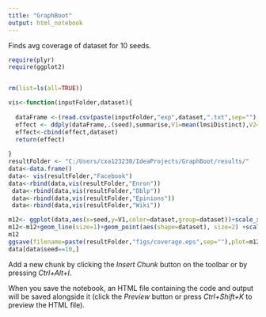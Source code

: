 ```yaml
---
title: "GraphBoot"
output: html_notebook
---
```


Finds avg coverage of dataset for 10 seeds. 

```r
require(plyr)
require(ggplot2)


rm(list=ls(all=TRUE))

vis<-function(inputFolder,dataset){
  
  dataFrame <-(read.csv(paste(inputFolder,"exp",dataset,".txt",sep=""),sep="\t",header=T))
  effect <- ddply(dataFrame,.(seed),summarise,V1=mean(lmsiDistinct),V2=mean(lmsiAll))
  effect<-cbind(effect,dataset) 
  return(effect)
   
}
resultFolder <- "C:/Users/cxa123230/IdeaProjects/GraphBoot/results/"
data<-data.frame()
data<- vis(resultFolder,"Facebook")
data<-rbind(data,vis(resultFolder,"Enron"))
 data<-rbind(data,vis(resultFolder,"Dblp"))
 data<-rbind(data,vis(resultFolder,"Epinions"))
 data<-rbind(data,vis(resultFolder,"Wiki"))

m12<- ggplot(data,aes(x=seed,y=V1,color=dataset,group=dataset))+scale_x_continuous(name="seed")+theme(legend.position = c(0.8, 0.8),text = element_text(size=16))+scale_y_sqrt(name="fraction of nodes")
m12<-m12+geom_line(size=1)+geom_point(aes(shape=dataset), size=2) +scale_shape_manual(values=c(0,1,2,3,4))
m12
ggsave(filename=paste(resultFolder,"figs/coverage.eps",sep=""),plot=m12,width=6,height=4,unit="in")
data[data$seed==10,] 

```

Add a new chunk by clicking the *Insert Chunk* button on the toolbar or by pressing *Ctrl+Alt+I*.

When you save the notebook, an HTML file containing the code and output will be saved alongside it (click the *Preview* button or press *Ctrl+Shift+K* to preview the HTML file).
